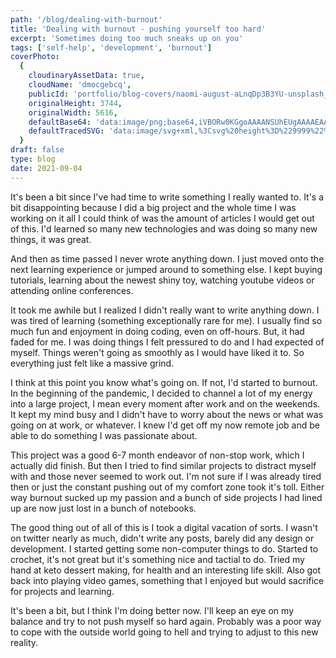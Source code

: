 ```yaml
---
path: '/blog/dealing-with-burnout'
title: 'Dealing with burnout - pushing yourself too hard'
excerpt: 'Sometimes doing too much sneaks up on you'
tags: ['self-help', 'development', 'burnout']
coverPhoto:
  {
    cloudinaryAssetData: true,
    cloudName: 'dmocgebcq',
    publicId: 'portfolio/blog-covers/naomi-august-aLnqDp3B3YU-unsplash_xlg57a.jpg',
    originalHeight: 3744,
    originalWidth: 5616,
    defaultBase64: 'data:image/png;base64,iVBORw0KGgoAAAANSUhEUgAAAAEAAAABCAYAAAAfFcSJAAAADUlEQVR42mMMXG/8HwAEwAI0Bj1bnwAAAABJRU5ErkJggg==',
    defaultTracedSVG: 'data:image/svg+xml,%3Csvg%20height%3D%229999%22%20viewBox%3D%220%200%209999%209999%22%20width%3D%229999%22%20xmlns%3D%22http%3A%2F%2Fwww.w3.org%2F2000%2Fsvg%22%3E%3Cpath%20d%3D%22m0%200h9999v9999h-9999z%22%20fill%3D%22%23f9fafb%22%2F%3E%3C%2Fsvg%3E',
  }
draft: false
type: blog
date: 2021-09-04
---
```


It's been a bit since I've had time to write something I really wanted to. It's a bit disappointing because I did a big project and the whole time I was working on it all I could think of was the amount of articles I would get out of this. I'd learned so many new technologies and was doing so many new things, it was great.

And then as time passed I never wrote anything down. I just moved onto the next learning experience or jumped around to something else. I kept buying tutorials, learning about the newest shiny toy, watching youtube videos or attending online conferences.

It took me awhile but I realized I didn't really want to write anything down. I was tired of learning (something exceptionally rare for me). I usually find so much fun and enjoyment in doing coding, even on off-hours. But, it had faded for me. I was doing things I felt pressured to do and I had expected of myself. Things weren't going as smoothly as I would have liked it to. So everything just felt like a massive grind.

I think at this point you know what's going on. If not, I'd started to burnout. In the beginning of the pandemic, I decided to channel a lot of my energy into a large project, I mean every moment after work and on the weekends. It kept my mind busy and I didn't have to worry about the news or what was going on at work, or whatever. I knew I'd get off my now remote job and be able to do something I was passionate about.

This project was a good 6-7 month endeavor of non-stop work, which I actually did finish. But then I tried to find similar projects to distract myself with and those never seemed to work out. I'm not sure if I was already tired then or just the constant pushing out of my comfort zone took it's toll. Either way burnout sucked up my passion and a bunch of side projects I had lined up are now just lost in a bunch of notebooks.

The good thing out of all of this is I took a digital vacation of sorts. I wasn't on twitter nearly as much, didn't write any posts, barely did any design or development. I started getting some non-computer things to do. Started to crochet, it's not great but it's something nice and tactial to do. Tried my hand at keto dessert making, for health and an interesting life skill. Also got back into playing video games, something that I enjoyed but would sacrifice for projects and learning.

It's been a bit, but I think I'm doing better now. I'll keep an eye on my balance and try to not push myself so hard again. Probably was a poor way to cope with the outside world going to hell and trying to adjust to this new reality.
